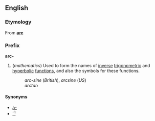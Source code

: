 ==English==
===Etymology===
From '''[[arc]]'''

===Prefix===
'''arc-'''

#(''mathematics'') Used to form the names of [[inverse]] [[trigonometric]] and [[hyperbolic]] [[function]]s, and also the symbols for these functions.
#:''arc-sine'' (''British''), ''arcsine'' (''US'')
#:''arctan''

====Synonyms====
*[[a-]]
*[[-1|<sup>-1</sup>]]